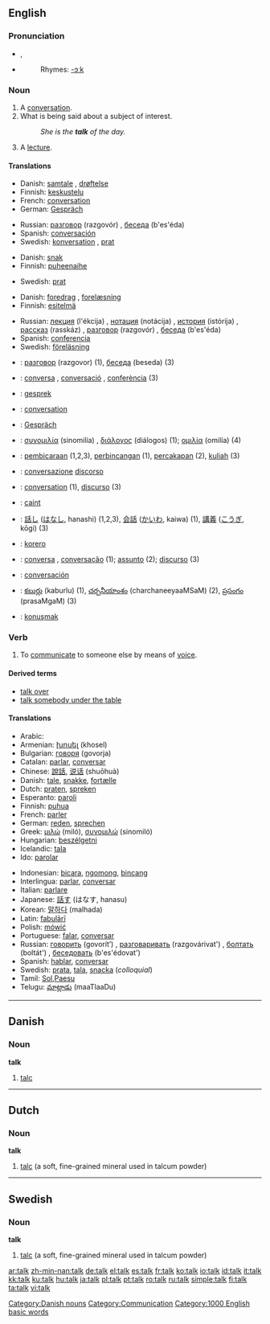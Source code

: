 {{see|Talk}}
==English==

{{rank|answer|early|saying|449|talk|spirit|sometimes|account}}

===Pronunciation===
*{{IPA|/tɔːk/}}, {{SAMPA|/tO:k/}}
*{{audio|en-us-talk.ogg|Audio (US)}}
*:Rhymes: [[Rhymes:English:-ɔːk|-ɔːk]]

===Noun===
{{en-noun}}

# A [[conversation]].
# What is being said about a subject of interest.
#:''She is the '''talk''' of the day.''
# A [[lecture]].

====Translations====
{{trans-top|conversation}}
*Danish: [[samtale]] {{c}}, [[drøftelse]] {{c}}
*Finnish: [[keskustelu]]
*French: [[conversation]] {{f}}
*German: [[Gespräch]] {{n}} 
{{trans-mid}}
*Russian: [[разговор]] (razgovór) {{m}}, [[беседа]] (b'es'éda) {{f}}
*Spanish: [[conversación]] {{f}}
*Swedish: [[konversation]] {{c}}, [[prat#Swedish|prat]] {{n}}
{{trans-bottom}}

{{trans-top|what is being said}}
*Danish: [[snak]] {{c}}
*Finnish: [[puheenaihe]]
{{trans-mid}}
*Swedish: [[prat#Swedish|prat]] {{n}}
{{trans-bottom}}

{{trans-top|lecture}}
*Danish: [[foredrag]] {{n}}, [[forelæsning]] {{c}}
*Finnish: [[esitelmä]]
{{trans-mid}}
*Russian: [[лекция]] (l'ékcija) {{f}}, [[нотация]] (notácija) {{f}}, [[история]] (istórija) {{f}}, [[рассказ]] (rasskáz) {{m}}, [[разговор]] (razgovór) {{m}}, [[беседа]] (b'es'éda) {{f}}
*Spanish: [[conferencia]] {{f}}
*Swedish: [[föreläsning]] {{c}}
{{trans-bottom}}

{{checktrans}}
{{trans-top|translations to be checked}}
*{{ttbc|Bulgarian}}: [[разговор]] (razgovor) {{m}} (1), [[беседа]] (beseda) {{f}} (3)
*{{ttbc|Catalan}}: [[conversa]] {{f}}, [[conversació]] {{f}}, [[conferència]] {{f}} (3)
*{{ttbc|Dutch}}: [[gesprek]] {{n}}
*{{ttbc|French}}: [[conversation]] {{f}}
*{{ttbc|German}}: [[Gespräch]] {{n}}
*{{ttbc|Greek}}: [[συνομιλία]] (sinomilía) {{f}}, [[διάλογος]] (diálogos) {{m}} (1); [[ομιλία]] (omilía) {{f}} (4)
*{{ttbc|Indonesian}}: [[bicara|pembicaraan]] (1,2,3), [[bincang|perbincangan]] (1), [[cakap|percakapan]] (2), [[kuliah]] (3)
*{{ttbc|Italian}}: [[conversazione]] {{f}} [[discorso]] {{m}}
{{trans-mid}}
*{{ttbc|Interlingua}}: [[conversation]] (1), [[discurso]] (3)
*{{ttbc|Irish}}: [[caint]]
*{{ttbc|Japanese}}: [[話し]] ([[はなし]], hanashi) (1,2,3), [[会話]] ([[かいわ]], kaiwa) (1), [[講義]] ([[こうぎ]], kōgi) (3)
*{{ttbc|Maori}}: [[korero]]
*{{ttbc|Portuguese}}: [[conversa]] {{f}}, [[conversação]] {{f}} (1); [[assunto]] {{m}} (2); [[discurso]] {{m}} (3)
*{{ttbc|Spanish}}: [[conversación]] {{f}}
*{{ttbc|Telugu}}: [[కబుర్లు]] (kaburlu) (1), [[చర్చనీయాంశం]] (charchaneeyaaMSaM) (2), [[ప్రసంగం]] (prasaMgaM) (3)
*{{ttbc|Turkish}}: [[konuşmak]]
{{trans-bottom}}

===Verb===
{{en-verb}}

# To [[communicate]] to someone else by means of [[voice]].

====Derived terms====
*[[talk over]]
*[[talk somebody under the table]]

====Translations====
{{trans-top|to talk}}
*Arabic: {{ARchar|[[تكلم]]}} {{Unicode|(takállama)}}
*Armenian: [[խոսել]] (khosel)
*Bulgarian: [[говоря]] (govorja)
*Catalan: [[parlar]], [[conversar]]
*Chinese: [[說話]], [[说话]] (shuōhuà)
*Danish: [[tale]], [[snakke]], [[fortælle]]
*Dutch: [[praten]], [[spreken]]
*Esperanto: [[paroli]]
*Finnish: [[puhua]]
*French: [[parler]]
*German: [[reden]], [[sprechen]]
*Greek: [[μιλώ]] (miló), [[συνομιλώ]] (sinomiló)
*Hungarian: [[beszélgetni]]
*Icelandic: [[tala]]
*Ido: [[parolar]]
{{trans-mid}}
*Indonesian: [[bicara]], [[ngomong]], [[bincang]]
*Interlingua: [[parlar]], [[conversar]]
*Italian: [[parlare]]
*Japanese: [[話す]] (はなす, hanasu)
*Korean: [[말하다]] (malhada)
*Latin: [[fabulari|fabulārī]]
*Polish: [[mówić]]
*Portuguese: [[falar]], [[conversar]]
*Russian: [[говорить]] (govorít’) {{impf}}, [[разговаривать]] (razgovárivat') {{impf}}, [[болтать]] (boltát') {{impf}}, [[беседовать]] (b'es'édovat') {{impf}}
*Spanish: [[hablar]], [[conversar]]
*Swedish: [[prata]], [[tala]], [[snacka]] (''colloquial'')
*Tamil: [[Sol]],[[Paesu]]
*Telugu: [[మాట్లాడు]] (maaTlaaDu)
{{trans-bottom}}


----
==Danish==
===Noun===
'''talk''' {{c}}
# [[talc]] 

[[Category:Danish nouns]]

----

==Dutch==
===Noun===
'''talk'''
# [[talc]] (a soft, fine-grained mineral used in talcum powder)


----
==Swedish==
===Noun===
'''talk'''
# [[talc]] (a soft, fine-grained mineral used in talcum powder)

[[Category:Communication]]
[[Category:1000 English basic words]]

[[ar:talk]]
[[zh-min-nan:talk]]
[[de:talk]]
[[el:talk]]
[[es:talk]]
[[fr:talk]]
[[ko:talk]]
[[io:talk]]
[[id:talk]]
[[it:talk]]
[[kk:talk]]
[[ku:talk]]
[[hu:talk]]
[[ja:talk]]
[[pl:talk]]
[[pt:talk]]
[[ro:talk]]
[[ru:talk]]
[[simple:talk]]
[[fi:talk]]
[[ta:talk]]
[[vi:talk]]